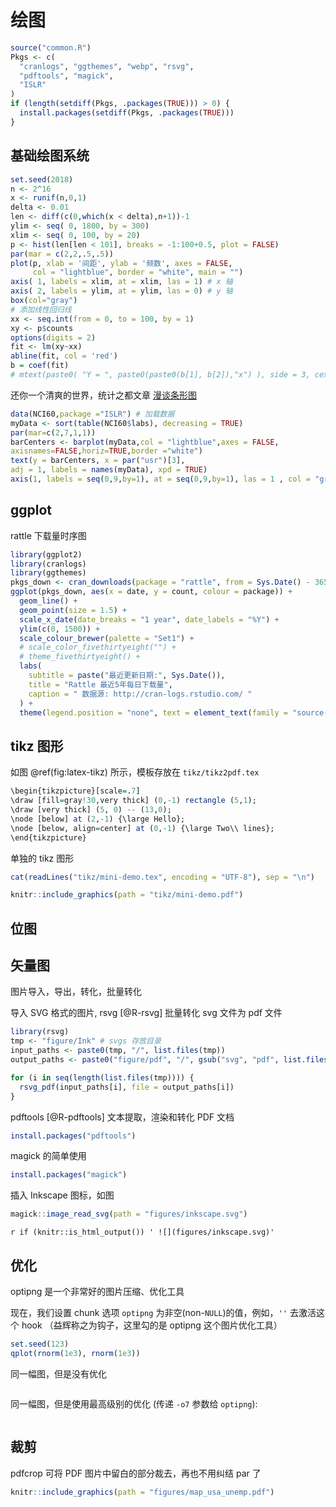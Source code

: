 # 绘图 {#plot}

```r
source("common.R")
Pkgs <- c(
  "cranlogs", "ggthemes", "webp", "rsvg",
  "pdftools", "magick",
  "ISLR"
)
if (length(setdiff(Pkgs, .packages(TRUE))) > 0) {
  install.packages(setdiff(Pkgs, .packages(TRUE)))
}
```


## 基础绘图系统 {#base-plot}

```r
set.seed(2018) 
n <- 2^16
x <- runif(n,0,1)
delta <- 0.01
len <- diff(c(0,which(x < delta),n+1))-1
ylim <- seq( 0, 1800, by = 300)
xlim <- seq( 0, 100, by = 20)
p <- hist(len[len < 101], breaks = -1:100+0.5, plot = FALSE)
par(mar = c(2,2,.5,.5))
plot(p, xlab = '间距', ylab = '频数', axes = FALSE, 
     col = "lightblue", border = "white", main = "")	 
axis( 1, labels = xlim, at = xlim, las = 1) # x 轴
axis( 2, labels = ylim, at = ylim, las = 0) # y 轴
box(col="gray")
# 添加线性回归线
xx <- seq.int(from = 0, to = 100, by = 1)
xy <- p$counts
options(digits = 2)
fit <- lm(xy~xx)
abline(fit, col = 'red')
b = coef(fit)
# mtext(paste0( "Y = ", paste0(paste0(b[1], b[2]),"x") ), side = 3, cex = 2)
```

还你一个清爽的世界，统计之都文章 [漫谈条形图](https://cosx.org/2017/10/discussion-about-bar-graph/)

```r
data(NCI60,package ="ISLR") # 加载数据
myData <- sort(table(NCI60$labs), decreasing = TRUE)
par(mar=c(2,7,1,1))
barCenters <- barplot(myData,col = "lightblue",axes = FALSE,
axisnames=FALSE,horiz=TRUE,border ="white")
text(y = barCenters, x = par("usr")[3],
adj = 1, labels = names(myData), xpd = TRUE)
axis(1, labels = seq(0,9,by=1), at = seq(0,9,by=1), las = 1 , col = "gray")
```


## ggplot

rattle 下载量时序图

```r
library(ggplot2)
library(cranlogs)
library(ggthemes)
pkgs_down <- cran_downloads(package = "rattle", from = Sys.Date() - 365 * 5, to = Sys.Date())
ggplot(pkgs_down, aes(x = date, y = count, colour = package)) +
  geom_line() +
  geom_point(size = 1.5) +
  scale_x_date(date_breaks = "1 year", date_labels = "%Y") +
  ylim(c(0, 1500)) +
  scale_colour_brewer(palette = "Set1") +
  # scale_color_fivethirtyeight("") +
  # theme_fivethirtyeight() +
  labs(
    subtitle = paste("最近更新日期:", Sys.Date()),
    title = "Rattle 最近5年每日下载量",
    caption = " 数据源: http://cran-logs.rstudio.com/ "
  ) +
  theme(legend.position = "none", text = element_text(family = "source-han-serif-cn"))
```


## tikz 图形

如图 \@ref(fig:latex-tikz) 所示，模板存放在 `tikz/tikz2pdf.tex`

```r
\begin{tikzpicture}[scale=.7]
\draw [fill=gray!30,very thick] (0,-1) rectangle (5,1);
\draw [very thick] (5, 0) -- (13,0);
\node [below] at (2,-1) {\large Hello};
\node [below, align=center] at (0,-1) {\large Two\\ lines};
\end{tikzpicture}
```

单独的 tikz 图形

```r
cat(readLines("tikz/mini-demo.tex", encoding = "UTF-8"), sep = "\n")
```

```r
knitr::include_graphics(path = "tikz/mini-demo.pdf")
```


## 位图


## 矢量图

图片导入，导出，转化，批量转化

导入 SVG 格式的图片, rsvg [@R-rsvg] 批量转化 svg 文件为 pdf 文件

```r
library(rsvg)
tmp <- "figure/Ink" # svgs 存放目录
input_paths <- paste0(tmp, "/", list.files(tmp))
output_paths <- paste0("figure/pdf", "/", gsub("svg", "pdf", list.files(tmp)))

for (i in seq(length(list.files(tmp)))) {
  rsvg_pdf(input_paths[i], file = output_paths[i])
}
```

pdftools [@R-pdftools] 文本提取，渲染和转化 PDF 文档

```r
install.packages("pdftools")
```


magick 的简单使用

```r
install.packages("magick")
```

插入 Inkscape 图标，如图

```r
magick::image_read_svg(path = "figures/inkscape.svg")
```

`r if (knitr::is_html_output()) '
![](figures/inkscape.svg)'
`


## 优化

optipng 是一个非常好的图片压缩、优化工具

现在，我们设置 chunk 选项 `optipng` 为非空(non-`NULL`)的值，例如，`''` 去激活这个 hook （益辉称之为钩子，这里勾的是 optipng 这个图片优化工具）

```r
set.seed(123)
qplot(rnorm(1e3), rnorm(1e3))
```

同一幅图，但是没有优化

```r
```

同一幅图，但是使用最高级别的优化 (传递 `-o7` 参数给 `optipng`):

```r
```

## 裁剪

pdfcrop 可将 PDF 图片中留白的部分裁去，再也不用纠结 par 了

```r
knitr::include_graphics(path = "figures/map_usa_unemp.pdf")
```
